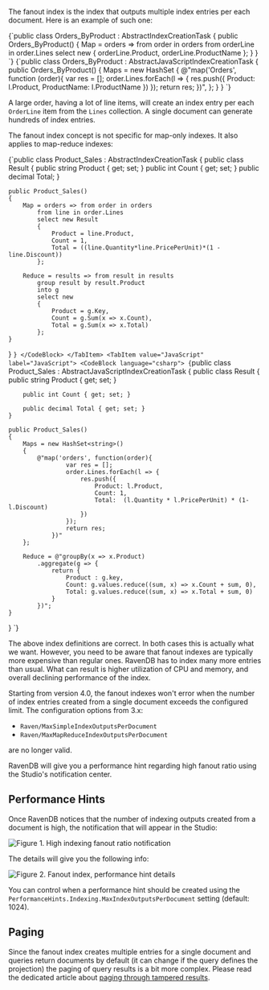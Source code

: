 
The fanout index is the index that outputs multiple index entries per each document. Here is an example of such one:

<Tabs groupId='languageSyntax'>
<TabItem value="LINQ" label="LINQ">
<CodeBlock language="csharp">
{`public class Orders_ByProduct : AbstractIndexCreationTask<Order>
{
	public Orders_ByProduct()
	{
		Map = orders => from order in orders
			from orderLine in order.Lines
			select new
			{
				orderLine.Product,
				orderLine.ProductName
			};
	}
}
`}
</CodeBlock>
</TabItem>
<TabItem value="JavaScript" label="JavaScript">
<CodeBlock language="csharp">
{`public class Orders_ByProduct : AbstractJavaScriptIndexCreationTask
{
    public Orders_ByProduct()
    {
        Maps = new HashSet<string>
        {
            @"map('Orders', function (order){ 
                   var res = [];
                    order.Lines.forEach(l => {
                        res.push({
                            Product: l.Product,
                            ProductName: l.ProductName
                        })
                    });
                    return res;
                })",
        };
    }
}
`}
</CodeBlock>
</TabItem>
</Tabs>

A large order, having a lot of line items, will create an index entry per each `OrderLine` item from the `Lines` collection. A single document can generate hundreds of index entries.

The fanout index concept is not specific for map-only indexes. It also applies to map-reduce indexes:

<Tabs groupId='languageSyntax'>
<TabItem value="LINQ" label="LINQ">
<CodeBlock language="csharp">
{`public class Product_Sales : AbstractIndexCreationTask<Order, Product_Sales.Result>
{
	public class Result
	{
		public string Product { get; set; }
		public int Count { get; set; }
		public decimal Total;
	}

	public Product_Sales()
	{
		Map = orders => from order in orders
			from line in order.Lines
			select new Result
			{
				Product = line.Product,
				Count = 1,
				Total = ((line.Quantity*line.PricePerUnit)*(1 - line.Discount))
			};

		Reduce = results => from result in results
			group result by result.Product
			into g
			select new
			{
				Product = g.Key,
				Count = g.Sum(x => x.Count),
				Total = g.Sum(x => x.Total)
			};
	}
}
`}
</CodeBlock>
</TabItem>
<TabItem value="JavaScript" label="JavaScript">
<CodeBlock language="csharp">
{`public class Product_Sales : AbstractJavaScriptIndexCreationTask
{
    public class Result
    {
        public string Product { get; set; }

        public int Count { get; set; }

        public decimal Total { get; set; }
    }

    public Product_Sales()
    {
        Maps = new HashSet<string>()
        {
            @"map('orders', function(order){
                    var res = [];
                    order.Lines.forEach(l => {
                        res.push({
                            Product: l.Product,
                            Count: 1,
                            Total:  (l.Quantity * l.PricePerUnit) * (1- l.Discount)
                        })
                    });
                    return res;
                })"
        };

        Reduce = @"groupBy(x => x.Product)
            .aggregate(g => {
                return {
                    Product : g.key,
                    Count: g.values.reduce((sum, x) => x.Count + sum, 0),
                    Total: g.values.reduce((sum, x) => x.Total + sum, 0)
                }
            })";
    }
}
`}
</CodeBlock>
</TabItem>
</Tabs>

The above index definitions are correct. In both cases this is actually what we want. However, you need to be aware that fanout indexes are typically more expensive than regular ones.
RavenDB has to index many more entries than usual. What can result is higher utilization of CPU and memory, and overall declining performance of the index.

<Admonition type="note" title="Note" id="note" href="#note">
Starting from version 4.0, the fanout indexes won't error when the number of index entries created from a single document exceeds the configured limit. The configuration options from 3.x:

- `Raven/MaxSimpleIndexOutputsPerDocument` 
- `Raven/MaxMapReduceIndexOutputsPerDocument` 

are no longer valid.

RavenDB will give you a performance hint regarding high fanout ratio using the Studio's notification center.
</Admonition>


## Performance Hints

Once RavenDB notices that the number of indexing outputs created from a document is high, the notification that will appear in the Studio:

![Figure 1. High indexing fanout ratio notification](./assets/fanout-index-performance-hint-1.png)

The details will give you the following info:

![Figure 2. Fanout index, performance hint details](./assets/fanout-index-performance-hint-2.png)

You can control when a performance hint should be created using the `PerformanceHints.Indexing.MaxIndexOutputsPerDocument` setting (default: 1024).

## Paging 

Since the fanout index creates multiple entries for a single document and queries return documents by default (it can change if the query defines the projection) the paging of query results
is a bit more complex. Please read the dedicated article about [paging through tampered results](../indexes/querying/paging.mdx#paging-through-tampered-results).



